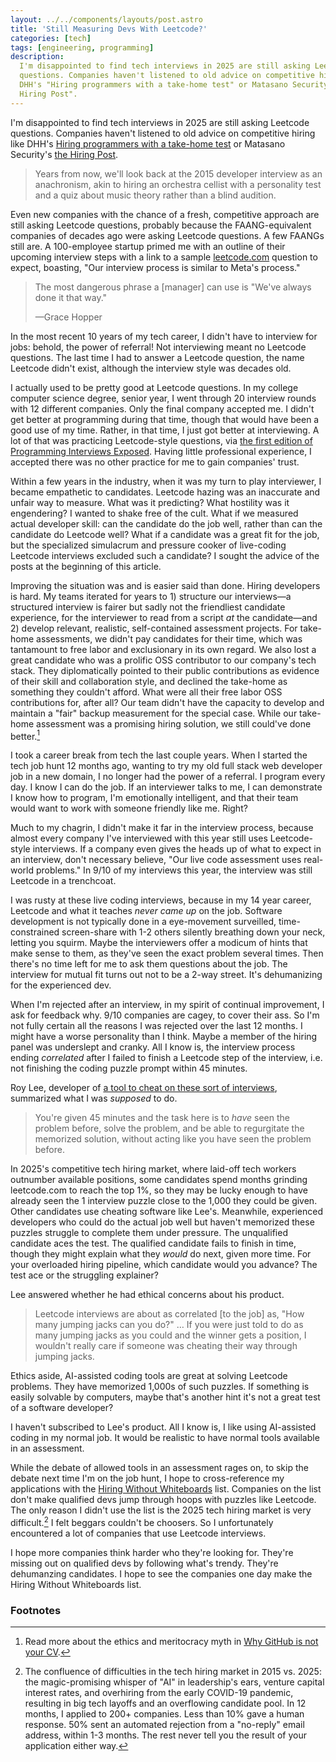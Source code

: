 ```yaml
---
layout: ../../components/layouts/post.astro
title: 'Still Measuring Devs With Leetcode?'
categories: [tech]
tags: [engineering, programming]
description:
  I'm disappointed to find tech interviews in 2025 are still asking Leetcode
  questions. Companies haven't listened to old advice on competitive hiring like
  DHH's "Hiring programmers with a take-home test" or Matasano Security's "the
  Hiring Post".
---
```


I'm disappointed to find tech interviews in 2025 are still asking Leetcode
questions. Companies haven't listened to old advice on competitive hiring like
DHH's [Hiring programmers with a take-home test] or Matasano Security's [the
Hiring Post][The Hiring Post].

> Years from now, we'll look back at the 2015 developer interview as an
> anachronism, akin to hiring an orchestra cellist with a personality test and a
> quiz about music theory rather than a blind audition.

Even new companies with the chance of a fresh, competitive approach are still
asking Leetcode questions, probably because the FAANG-equivalent companies of
decades ago were asking Leetcode questions. A few FAANGs still are. A
100-employee startup primed me with an outline of their upcoming interview steps
with a link to a sample [leetcode.com][Leetcode] question to expect, boasting,
"Our interview process is similar to Meta's process."

> The most dangerous phrase a \[manager\] can use is "We've always done it that
> way."
>
> —Grace Hopper

In the most recent 10 years of my tech career, I didn't have to interview for
jobs: behold, the power of referral! Not interviewing meant no Leetcode
questions. The last time I had to answer a Leetcode question, the name Leetcode
didn't exist, although the interview style was decades old.

I actually used to be pretty good at Leetcode questions. In my college computer
science degree, senior year, I went through 20 interview rounds with 12
different companies. Only the final company accepted me. I didn't get better at
programming during that time, though that would have been a good use of my time.
Rather, in that time, I just got better at interviewing. A lot of that was
practicing Leetcode-style questions, via [the first edition of Programming
Interviews Exposed][Programming Interviews Exposed]. Having little professional
experience, I accepted there was no other practice for me to gain companies'
trust.

Within a few years in the industry, when it was my turn to play interviewer, I
became empathetic to candidates. Leetcode hazing was an inaccurate and unfair
way to measure. What was it predicting? What hostility was it engendering? I
wanted to shake free of the cult. What if we measured actual developer skill:
can the candidate do the job well, rather than can the candidate do Leetcode
well? What if a candidate was a great fit for the job, but the specialized
simulacrum and pressure cooker of live-coding Leetcode interviews excluded such
a candidate? I sought the advice of the posts at the beginning of this article.

Improving the situation was and is easier said than done. Hiring developers is
hard. My teams iterated for years to 1) structure our interviews—a structured
interview is fairer but sadly not the friendliest candidate experience, for the
interviewer to read from a script _at_ the candidate—and 2) develop relevant,
realistic, self-contained assessment projects. For take-home assessments, we
didn't pay candidates for their time, which was tantamount to free labor and
exclusionary in its own regard. We also lost a great candidate who was a
prolific OSS contributor to our company's tech stack. They diplomatically
pointed to their public contributions as evidence of their skill and
collaboration style, and declined the take-home as something they couldn't
afford. What were all their free labor OSS contributions for, after all? Our
team didn't have the capacity to develop and maintain a "fair" backup
measurement for the special case. While our take-home assessment was a promising
hiring solution, we still could've done better.[^1]

I took a career break from tech the last couple years. When I started the tech
job hunt 12 months ago, wanting to try my old full stack web developer job in a
new domain, I no longer had the power of a referral. I program every day. I know
I can do the job. If an interviewer talks to me, I can demonstrate I know how to
program, I'm emotionally intelligent, and that their team would want to work
with someone friendly like me. Right?

Much to my chagrin, I didn't make it far in the interview process, because
almost every company I've interviewed with this year still uses Leetcode-style
interviews. If a company even gives the heads up of what to expect in an
interview, don't necessary believe, "Our live code assessment uses real-world
problems." In 9/10 of my interviews this year, the interview was still Leetcode
in a trenchcoat.

I was rusty at these live coding interviews, because in my 14 year career,
Leetcode and what it teaches _never came up_ on the job. Software development is
not typically done in a eye-movement surveilled, time-constrained screen-share
with 1-2 others silently breathing down your neck, letting you squirm. Maybe the
interviewers offer a modicum of hints that make sense to them, as they've seen
the exact problem several times. Then there's no time left for me to ask them
questions about the job. The interview for mutual fit turns out not to be a
2-way street. It's dehumanizing for the experienced dev.

When I'm rejected after an interview, in my spirit of continual improvement, I
ask for feedback why. 9/10 companies are cagey, to cover their ass. So I'm not
fully certain all the reasons I was rejected over the last 12 months. I might
have a worse personality than I think. Maybe a member of the hiring panel was
underslept and cranky. All I know is, the interview process ending _correlated_
after I failed to finish a Leetcode step of the interview, i.e. not finishing
the coding puzzle prompt within 45 minutes.

Roy Lee, developer of [a tool to cheat on these sort of
interviews][Hard Fork: AI Action Plans], summarized what I was _supposed_ to do.

> You're given 45 minutes and the task here is to _have_ seen the problem
> before, solve the problem, and be able to regurgitate the memorized solution,
> without acting like you have seen the problem before.

In 2025's competitive tech hiring market, where laid-off tech workers outnumber
available positions, some candidates spend months grinding leetcode.com to reach
the top 1%, so they may be lucky enough to have already seen the 1 interview
puzzle close to the 1,000 they could be given. Other candidates use cheating
software like Lee's. Meanwhile, experienced developers who could do the actual
job well but haven't memorized these puzzles struggle to complete them under
pressure. The unqualified candidate aces the test. The qualified candidate fails
to finish in time, though they might explain what they _would_ do next, given
more time. For your overloaded hiring pipeline, which candidate would you
advance? The test ace or the struggling explainer?

Lee answered whether he had ethical concerns about his product.

> Leetcode interviews are about as correlated \[to the job] as, "How many
> jumping jacks can you do?" … If you were just told to do as many jumping jacks
> as you could and the winner gets a position, I wouldn't really care if someone
> was cheating their way through jumping jacks.

Ethics aside, AI-assisted coding tools are great at solving Leetcode problems.
They have memorized 1,000s of such puzzles. If something is easily solvable by
computers, maybe that's another hint it's not a great test of a software
developer?

I haven't subscribed to Lee's product. All I know is, I like using AI-assisted
coding in my normal job. It would be realistic to have normal tools available in
an assessment.

While the debate of allowed tools in an assessment rages on, to skip the debate
next time I'm on the job hunt, I hope to cross-reference my applications with
the [Hiring Without Whiteboards] list. Companies on the list don't make
qualified devs jump through hoops with puzzles like Leetcode. The only reason I
didn't use the list is the 2025 tech hiring market is very difficult.[^2] I felt
beggars couldn't be choosers. So I unfortunately encountered a lot of companies
that use Leetcode interviews.

I hope more companies think harder who they're looking for. They're missing out
on qualified devs by following what's trendy. They're dehumanzing candidates. I
hope to see the companies one day make the Hiring Without Whiteboards list.

### Footnotes

[^1]:
    Read more about the ethics and meritocracy myth in [Why GitHub is not your
    CV].

[^2]:
    The confluence of difficulties in the tech hiring market in 2015 vs. 2025:
    the magic-promising whisper of "AI" in leadership's ears, venture capital
    interest rates, and overhiring from the early COVID-19 pandemic, resulting
    in big tech layoffs and an overflowing candidate pool. In 12 months, I
    applied to 200+ companies. Less than 10% gave a human response. 50% sent an
    automated rejection from a "no-reply" email address, within 1-3 months. The
    rest never tell you the result of your application either way.

[Hard Fork: AI Action Plans]:
  https://www.nytimes.com/2025/03/21/podcasts/hardfork-ai-action-plans.html
[Hiring Without Whiteboards]:
  https://github.com/poteto/hiring-without-whiteboards
[Hiring programmers with a take-home test]:
  https://signalvnoise.com/svn3/hiring-programmers-with-a-take-home-test/
[LeetCode]: https://leetcode.com
[Programming Interviews Exposed]:
  https://archive.org/details/programminginter0000mong
[The Hiring Post]: https://sockpuppet.org/blog/2015/03/06/the-hiring-post/
[Why GitHub is not your CV]:
  https://blog.jcoglan.com/2013/11/15/why-github-is-not-your-cv/
